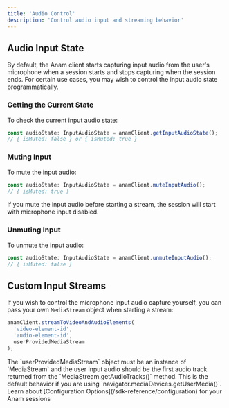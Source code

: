```yaml
---
title: 'Audio Control'
description: 'Control audio input and streaming behavior'
---
```


## Audio Input State

By default, the Anam client starts capturing input audio from the user's microphone when a session starts and stops capturing when the session ends. For certain use cases, you may wish to control the input audio state programmatically.

### Getting the Current State

To check the current input audio state:

```typescript
const audioState: InputAudioState = anamClient.getInputAudioState();
// { isMuted: false } or { isMuted: true }
```

### Muting Input

To mute the input audio:

```typescript
const audioState: InputAudioState = anamClient.muteInputAudio();
// { isMuted: true }
```

<Note>
  If you mute the input audio before starting a stream, the session will start with microphone input disabled.
</Note>

### Unmuting Input

To unmute the input audio:

```typescript
const audioState: InputAudioState = anamClient.unmuteInputAudio();
// { isMuted: false }
```

## Custom Input Streams

If you wish to control the microphone input audio capture yourself, you can pass your own `MediaStream` object when starting a stream:

```typescript
anamClient.streamToVideoAndAudioElements(
  'video-element-id',
  'audio-element-id',
  userProvidedMediaStream
);
```

<Note>
  The `userProvidedMediaStream` object must be an instance of `MediaStream` and the user input audio should be the first audio track returned from the `MediaStream.getAudioTracks()` method.
</Note>

<Tip>
  This is the default behavior if you are using `navigator.mediaDevices.getUserMedia()`.
</Tip>

<Card title="Next Steps" icon="arrow-right">
  Learn about [Configuration Options](/sdk-reference/configuration) for your Anam sessions
</Card> 